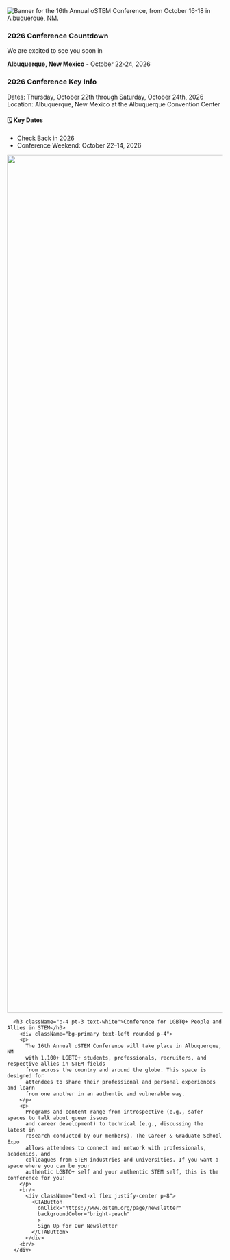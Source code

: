 



<SiteLayout>

<div className="border-albuquerque-brown border-solid text-center">
  <picture>
    <source srcSet="/images/2026/16th_banner_square.png" media='(orientation: portrait)'/>
    <img
      alt="Banner for the 16th Annual oSTEM Conference, from October 16-18 in Albuquerque, NM."
      src="/images/2026/16th_annual_banner.png"
      className="flex w-200 mx-auto rounded"
    />
  </picture>
</div>

<div className="grid md:grid-cols-5">
  <div className="rounded md:col-span-5 mt-8 border-4 border-albuquerque-brown border-solid bg-albuquerque-brown">
    <h3 className="p-4 pt-3 text-white">2026 Conference Countdown</h3>
    <div className="bg-primary text-center rounded pt-4">
      <p className='text-xl'>We are excited to see you soon in</p>
      <p className="pt-0 text-4xl" ><b className={styles.gradient}>Albuquerque, New Mexico</b><span className={styles.gradientLight}> - October 22-24, 2026</span></p>
      <ConferenceCountdown></ConferenceCountdown>
    </div>
  </div>

  <div className="rounded md:col-span-5 mt-8 border-4 border-albuquerque-brown border-solid bg-albuquerque-brown">
  <h3 className="p-4 pt-3 text-white">2026 Conference Key Info</h3>
  <div className="bg-primary text-center rounded">
    <div className='text-left p-4'>
    <span className="font-bold">Dates:</span> Thursday, October 22th through Saturday, October 24th, 2026
    <br />
    <span className="font-bold">Location:</span> Albuquerque, New Mexico at the Albuquerque Convention Center
    <br />
    </div>
    <div className="text-left p-4">
      <h4 className="font-bold text-lg mb-2">🗓️ Key Dates</h4>
      <ul className="space-y-2">
        <li><span className="font-semibold">Check Back in 2026</span></li>
        <li><span className="font-semibold">Conference Weekend:</span> October 22–14, 2026</li>
      </ul>
    </div>
  </div>
</div>


  <div className="rounded md:col-span-5 mt-8 border-4 border-albuquerque-brown border-solid bg-albuquerque-brown">
    <Image
      src="/images/2023/2023_homepage_bannerupdate.png"
      alt=""
      style={{width: "100%", height: 'auto'}}
      width="6000"
      height="2000"
      className='rounded-t'
    />
      
      <h3 className="p-4 pt-3 text-white">Conference for LGBTQ+ People and Allies in STEM</h3>
        <div className="bg-primary text-left rounded p-4">
        <p>
          The 16th Annual oSTEM Conference will take place in Albuquerque, NM
          with 1,100+ LGBTQ+ students, professionals, recruiters, and respective allies in STEM fields
          from across the country and around the globe. This space is designed for
          attendees to share their professional and personal experiences and learn
          from one another in an authentic and vulnerable way. 
        </p>
        <p>
          Programs and content range from introspective (e.g., safer spaces to talk about queer issues
          and career development) to technical (e.g., discussing the latest in
          research conducted by our members). The Career & Graduate School Expo
          allows attendees to connect and network with professionals, academics, and
          colleagues from STEM industries and universities. If you want a space where you can be your 
          authentic LGBTQ+ self and your authentic STEM self, this is the conference for you!
        </p>
        <br/>
          <div className="text-xl flex justify-center p-8">
            <CTAButton
              onClick="https://www.ostem.org/page/newsletter"
              backgroundColor="bright-peach"
              >
              Sign Up for Our Newsletter
            </CTAButton>
          </div>
        <br/>
      </div>
  </div>
</div>


</SiteLayout>
